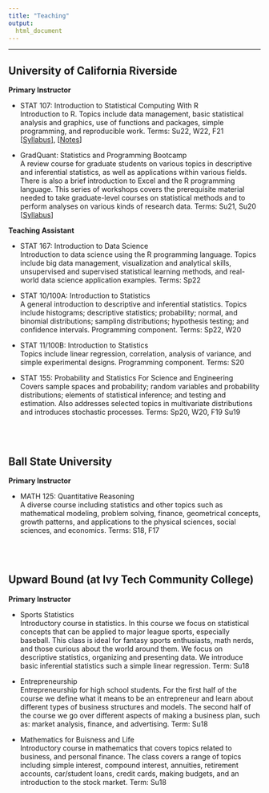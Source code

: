 ```yaml
---
title: "Teaching"
output:
  html_document
---
```


------------------------

## University of California Riverside 

**Primary Instructor**

- STAT 107: Introduction to Statistical Computing With R    
<span class="desc">Introduction to R. Topics include data management, basic statistical analysis and graphics, use of functions and packages, simple programming, and reproducible work. Terms: Su22, W22, F21 </span>  
    [[Syllabus](TeachingDocuments/Winter22STAT107Syllabus.pdf)], [[Notes](https://rpkgarcia.github.io/stat107CourseNotes/)]
    
    
    
- GradQuant: Statistics and Programming Bootcamp   
<span class="desc">A review course for graduate students on various topics in descriptive and inferential statistics, as well as applications within various fields. There is also a brief introduction to Excel and the R programming language. This series of workshops covers the prerequisite material needed to take graduate-level courses on statistical methods and to perform analyses on various kinds of research data. Terms: Su21, Su20    </span>  
  [[Syllabus](TeachingDocuments/2020 GradQuant Stats-Prg Bootcamp - Syllabus.pdf)] 

**Teaching Assistant**

- STAT 167: Introduction to Data Science  
<span class="desc">  Introduction to data science using the R programming language. Topics include big data management, visualization and analytical skills, unsupervised and supervised statistical learning methods, and real-world data science application examples.  Terms:  Sp22</span> 

- STAT 10/100A: Introduction to Statistics    
<span class="desc">A general introduction to descriptive and inferential statistics. Topics include histograms; descriptive statistics; probability; normal, and binomial distributions; sampling distributions; hypothesis testing; and confidence intervals. Programming component. Terms: Sp22, W20</span> 
    
- STAT 11/100B: Introduction to Statistics    
<span class="desc">Topics include linear regression, correlation, analysis of variance, and simple experimental designs. Programming component. Terms: S20</span> 
    
    
- STAT 155: Probability and Statistics For Science and Engineering    
<span class="desc"> Covers sample spaces and probability; random variables and probability distributions; elements of statistical inference; and testing and estimation. Also addresses selected topics in multivariate distributions and introduces stochastic processes.  Terms:  Sp20, W20, F19 Su19</span> 

<br><br>


## Ball State University 

**Primary Instructor**

- MATH 125: Quantitative Reasoning   
<span class="desc"> A diverse course including statistics and other topics such as mathematical modeling, problem solving, finance, geometrical concepts, growth patterns, and applications to the physical sciences, social sciences, and economics.  Terms: S18, F17 </span> 

<br><br>

## Upward Bound (at Ivy Tech Community College) 

**Primary Instructor**

- Sports Statistics     
<span class="desc">Introductory course in statistics.  In this course we focus on statistical concepts that can be applied to major league sports, especially baseball.  This class is ideal for fantasy sports enthusiasts, math nerds, and those curious about the world around them. We focus on descriptive statistics, organizing and presenting data.  We introduce basic inferential statistics such a simple linear regression. Term: Su18</span> 


- Entrepreneurship    
<span class="desc">Entrepreneurship for high school students.  For the first half of the course we define what it means to be an entrepreneur and learn about different types of business structures and models.  The second half of the course we go over different aspects of making a business plan, such as: market analysis, finance, and advertising. Term: Su18</span> 


- Mathematics for Buisness and Life    
<span class="desc">Introductory course in mathematics that covers topics related to business, and personal finance. The class covers a range of topics including simple interest, compound interest, annuities, retirement accounts, car/student loans, credit cards, making budgets, and an introduction to the stock market. Term: Su18</span> 